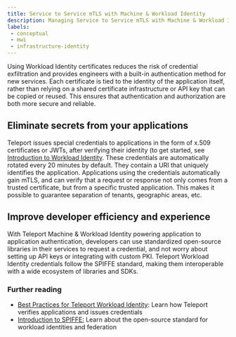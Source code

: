 ```yaml
---
title: Service to Service mTLS with Machine & Workload Identity
description: Managing Service to Service mTLS with Machine & Workload Identity
labels:
 - conceptual
 - mwi
 - infrastructure-identity
---
```


Using Workload Identity certificates reduces the risk of credential exfiltration and provides 
engineers with a built-in authentication method for new services. Each certificate is tied to 
the identity of the application itself, rather than relying on a shared certificate infrastructure 
or API key that can be copied or reused. This ensures that authentication and authorization are both 
more secure and reliable.

## Eliminate secrets from your applications

Teleport issues special credentials to applications in the form of x.509 certificates or JWTs, after 
verifying their identity (to get started, see [Introduction to Workload Identity](/machine-workload-identity/workload-identity/introduction.mdx).
These credentials are automatically rotated every 20 minutes by default. They contain a URI that 
uniquely identifies the application. Applications using the credentials automatically gain mTLS, 
and can verify that a request or response not only comes from a trusted certificate, but from a specific trusted application. 
This makes it possible to guarantee separation of tenants, geographic areas, etc.

## Improve developer efficiency and experience

With Teleport Machine & Workload Identity powering application to application authentication, developers can use 
standardized open-source libraries in their services to request a credential, and not worry about setting up API keys or 
integrating with custom PKI. Teleport Workload Identity credentials follow the SPIFFE standard, making them interoperable 
with a wide ecosystem of libraries and SDKs.

### Further reading

- [Best Practices for Teleport Workload Identity](/machine-workload-identity/workload-identity/best-practices.mdx): Learn how Teleport verifies applications and issues credentials
- [Introduction to SPIFFE:](/machine-workload-identity/workload-identity/spiffe.mdx) Learn about the open-source standard for workload identities and federation
